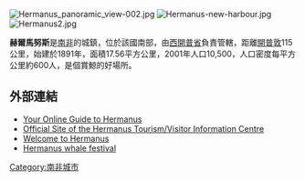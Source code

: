 [[Image:Hermanus_panoramic_view-002.jpg|right]]
[[Image:Hermanus-new-harbour.jpg|thumb]]
[[Image:Hermanus2.jpg|thumb]]

'''赫爾馬努斯'''是[[南非|南非]]的城鎮，位於該國南部，由[[西開普省|西開普省]]負責管轄，距離[[開普敦|開普敦]]115公里，始建於1891年，面積17.56平方公里，2001年人口10,500，人口密度每平方公里約600人，是個賞鯨的好場所。

==外部連結==
* [http://showme.co.za/hermanus/ Your Online Guide to Hermanus] {{Wayback|url=http://showme.co.za/hermanus/ |date=20201029082541 }}
* [http://www.hermanustourism.info/ Official Site of the Hermanus Tourism/Visitor Information Centre] {{Wayback|url=http://www.hermanustourism.info/ |date=20190512130913 }}
* [http://www.hermanus.co.za/ Welcome to Hermanus] {{Wayback|url=http://www.hermanus.co.za/ |date=20210506102433 }}
* [https://web.archive.org/web/20130509190406/http://www.whalefestival.co.za/ Hermanus whale festival]

[[Category:南非城市|Category:南非城市]]


{{SouthAfrica-geo-stub}}